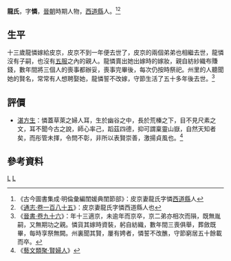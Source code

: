 '''龍氏'''{{BD|？||？||catIdx=L}}，字'''憐'''，[[晉朝|晉朝]]時期人物，[[西晉交州行政區劃|西道縣]]人。<ref>《古今圖書集成·明倫彙編閨媛典閨節部》：皮京妻龍氏字憐[[晉朝行政區劃|西道縣]]人</ref><ref>《[[:s:通志_(四庫全書本)/卷185|通志·卷一百八十五]]》：皮京妻龍氏字憐西道縣人也</ref>

==生平==
十三歲龍憐嫁給皮京，皮京不到一年便去世了，皮京的兩個弟弟也相繼去世，龍憐沒有子嗣，也沒有[[五服|五服]]之內的親人。龍憐賣出她出嫁時的嫁妝，親自紡紗織布賺錢，數年間將三個人的喪事都辦妥，喪事完畢後，每次仍按時祭祀。州里的人聽聞她的賢名，常常有人想聘娶她，龍憐誓不改嫁，守節生活了五十多年後去世。<ref>《[[:s:晉書/卷096|晉書·卷九十六]]》：年十三適京，未逾年而京卒，京二弟亦相次而隕，既無胤嗣，又無期功之親。憐貨其嫁時資裝，躬自紡織，數年間三喪俱舉，葬斂既畢，每時享祭無闕。州裏聞其賢，屢有娉者，憐誓不改醮，守節窮居五十餘載而卒。</ref>
==評價==
*[[湛方生|湛方生]]：憐蓋草萊之婦人耳，生於幽谷之中，長於荒榛之下，目不見尺素之文，耳不聞今古之說，師心率己，蹈茲四德，抑可謂稟靈山嶽，自然天知者矣，而彤管未揮，令問不彰，非所以表賢崇善，激揚貞風也。<ref>《[[:s:藝文類聚/卷018|藝文類聚·賢婦人]]》</ref>
==參考資料==
[[Category:龍姓|L]]
[[Category:晉朝女性人物|L]]